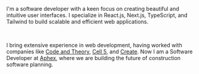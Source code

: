 
<Occupation />

I'm a software developer with a keen focus on creating beautiful and intuitive user interfaces.
I specialize in React.js, Next.js, TypeScript, and Tailwind to build scalable and efficient web applications.

<br />

I bring extensive experience in web development, having worked with companies like [Code and Theory](https://www.codeandtheory.com/), [Cell 5](https://www.cell5.co.uk/), and [Create](https://www.create.xyz/).
Now I am a Software Developer at [Aphex](https://aphex.co/), where we are building the future of construction software planning.

<br />

<GithubContributions />

<Suspense fallback="loading..">
  <TopTracks />
</Suspense>
